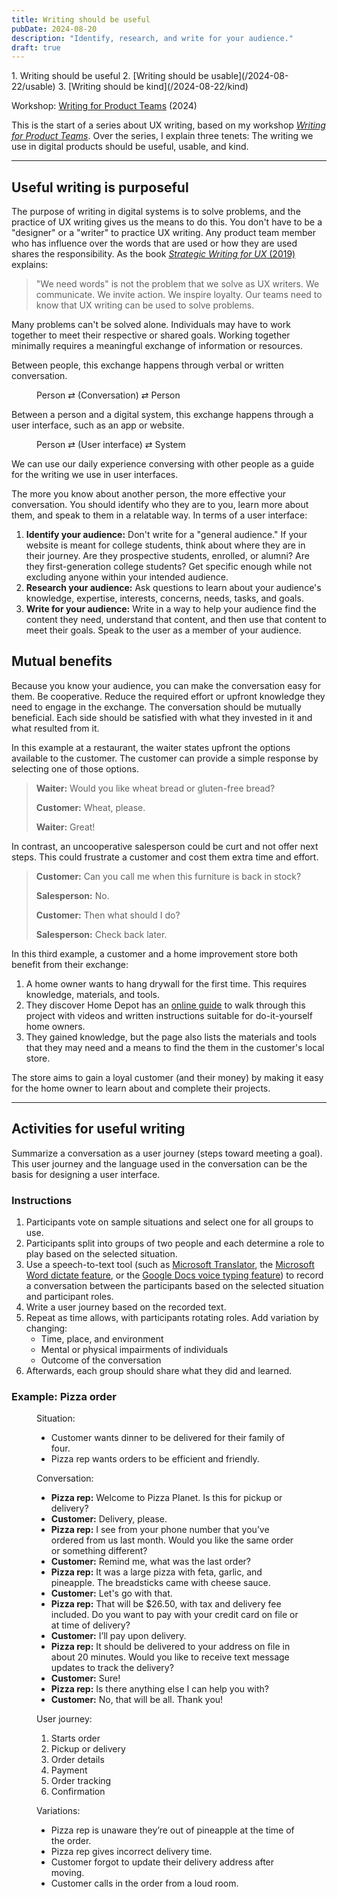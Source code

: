 ```yaml
---
title: Writing should be useful
pubDate: 2024-08-20
description: "Identify, research, and write for your audience."
draft: true
---
```



<Aside label="UX writing series">
1. Writing should be useful
2. [Writing should be usable](/2024-08-22/usable)
3. [Writing should be kind](/2024-08-22/kind)

Workshop: [Writing for Product Teams](https://github.com/basham/swit-workshop-writing) (2024)
</Aside>

This is the start of a series about UX writing, based on my workshop [*Writing for Product Teams*](https://github.com/basham/swit-workshop-writing). Over the series, I explain three tenets: The writing we use in digital products should be useful, usable, and kind.

---

## Useful writing is purposeful

The purpose of writing in digital systems is to solve problems, and the practice of UX writing gives us the means to do this. You don't have to be a "designer" or a "writer" to practice UX writing. Any product team member who has influence over the words that are used or how they are used shares the responsibility. As the book [*Strategic Writing for UX* (2019)](https://www.oreilly.com/library/view/strategic-writing-for/9781492049388/) explains:

> "We need words" is not the problem that we solve as UX writers. We communicate. We invite action. We inspire loyalty. Our teams need to know that UX writing can be used to solve problems.

Many problems can't be solved alone. Individuals may have to work together to meet their respective or shared goals. Working together minimally requires a meaningful exchange of information or resources.

Between people, this exchange happens through verbal or written conversation.

<Figure>
Person ⇄ (Conversation) ⇄ Person
</Figure>

Between a person and a digital system, this exchange happens through a user interface, such as an app or website.

<Figure>
Person ⇄ (User interface) ⇄ System
</Figure>

We can use our daily experience conversing with other people as a guide for the writing we use in user interfaces.

The more you know about another person, the more effective your conversation. You should identify who they are to you, learn more about them, and speak to them in a relatable way. In terms of a user interface:

1. **Identify your audience:** Don't write for a "general audience." If your website is meant for college students, think about where they are in their journey. Are they prospective students, enrolled, or alumni? Are they first-generation college students? Get specific enough while not excluding anyone within your intended audience.
2. **Research your audience:** Ask questions to learn about your audience's knowledge, expertise, interests, concerns, needs, tasks, and goals.
3. **Write for your audience:** Write in a way to help your audience find the content they need, understand that content, and then use that content to meet their goals. Speak to the user as a member of your audience.

## Mutual benefits

Because you know your audience, you can make the conversation easy for them. Be cooperative. Reduce the required effort or upfront knowledge they need to engage in the exchange. The conversation should be mutually beneficial. Each side should be satisfied with what they invested in it and what resulted from it.

In this example at a restaurant, the waiter states upfront the options available to the customer. The customer can provide a simple response by selecting one of those options.

> **Waiter:** Would you like wheat bread or gluten-free bread?
>
> **Customer:** Wheat, please.
>
> **Waiter:** Great!

In contrast, an uncooperative salesperson could be curt and not offer next steps. This could frustrate a customer and cost them extra time and effort.

> **Customer:** Can you call me when this furniture is back in stock?
>
> **Salesperson:** No.
>
> **Customer:** Then what should I do?
>
> **Salesperson:** Check back later.

In this third example, a customer and a home improvement store both benefit from their exchange:

1. A home owner wants to hang drywall for the first time. This requires knowledge, materials, and tools.
2. They discover Home Depot has an [online guide](https://www.homedepot.com/c/ah/how-to-hang-drywall/9ba683603be9fa5395fab90cbb4826d) to walk through this project with videos and written instructions suitable for do-it-yourself home owners.
3. They gained knowledge, but the page also lists the materials and tools that they may need and a means to find the them in the customer's local store.

The store aims to gain a loyal customer (and their money) by making it easy for the home owner to learn about and complete their projects.

---

## Activities for useful writing

Summarize a conversation as a user journey (steps toward meeting a goal). This user journey and the language used in the conversation can be the basis for designing a user interface.

### Instructions

1. Participants vote on sample situations and select one for all groups to use.
2. Participants split into groups of two people and each determine a role to play based on the selected situation.
3. Use a speech-to-text tool (such as [Microsoft Translator](https://translator.microsoft.com), the [Microsoft Word dictate feature](https://support.microsoft.com/en-us/office/dictate-your-documents-in-word-3876e05f-3fcc-418f-b8ab-db7ce0d11d3c), or the [Google Docs voice typing feature](https://support.google.com/docs/answer/4492226)) to record a conversation between the participants based on the selected situation and participant roles.
3. Write a user journey based on the recorded text.
4. Repeat as time allows, with participants rotating roles. Add variation by changing:
	- Time, place, and environment
	- Mental or physical impairments of individuals
	- Outcome of the conversation
5. Afterwards, each group should share what they did and learned.


### Example: Pizza order

<Figure>

Situation:

- Customer wants dinner to be delivered for their family of four.
- Pizza rep wants orders to be efficient and friendly.

Conversation:

- **Pizza rep:** Welcome to Pizza Planet. Is this for pickup or delivery?
- **Customer:** Delivery, please.
- **Pizza rep:** I see from your phone number that you’ve ordered from us last month. Would you like the same order or something different?
- **Customer:** Remind me, what was the last order?
- **Pizza rep:** It was a large pizza with feta, garlic, and pineapple. The breadsticks came with cheese sauce.
- **Customer:** Let's go with that.
- **Pizza rep:** That will be $26.50, with tax and delivery fee included. Do you want to pay with your credit card on file or at time of delivery?
- **Customer:** I’ll pay upon delivery.
- **Pizza rep:** It should be delivered to your address on file in about 20 minutes. Would you like to receive text message updates to track the delivery?
- **Customer:** Sure!
- **Pizza rep:** Is there anything else I can help you with?
- **Customer:** No, that will be all. Thank you!

User journey:

1. Starts order
2. Pickup or delivery
3. Order details
4. Payment
5. Order tracking
6. Confirmation

Variations:

- Pizza rep is unaware they’re out of pineapple at the time of the order.
- Pizza rep gives incorrect delivery time.
- Customer forgot to update their delivery address after moving.
- Customer calls in the order from a loud room.

</Figure>
